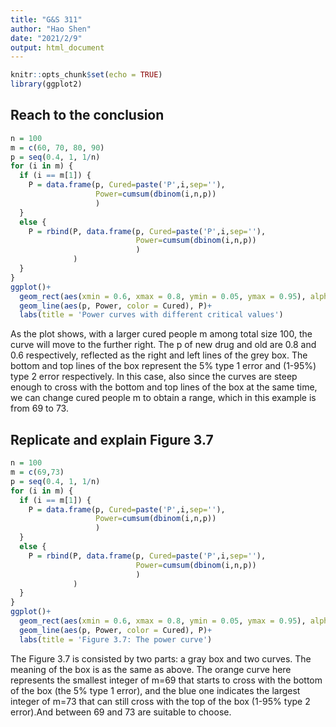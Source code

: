 ```yaml
---
title: "G&S 311"
author: "Hao Shen"
date: "2021/2/9"
output: html_document
---
```

```r
knitr::opts_chunk$set(echo = TRUE)
library(ggplot2)
```
## Reach to the conclusion

```r
n = 100
m = c(60, 70, 80, 90)
p = seq(0.4, 1, 1/n)
for (i in m) {
  if (i == m[1]) {
    P = data.frame(p, Cured=paste('P',i,sep=''),
                   Power=cumsum(dbinom(i,n,p))
                   )
  }
  else {
    P = rbind(P, data.frame(p, Cured=paste('P',i,sep=''),
                            Power=cumsum(dbinom(i,n,p))
                            )
              )
  }
}
ggplot()+
  geom_rect(aes(xmin = 0.6, xmax = 0.8, ymin = 0.05, ymax = 0.95), alpha = 0.5)+
  geom_line(aes(p, Power, color = Cured), P)+
  labs(title = 'Power curves with different critical values')
```

As the plot shows, with a larger cured people m among total size 100, the curve will move to the further right. The p of new drug and old are 0.8 and 0.6 respectively, reflected as the right and left lines of the grey box. The bottom and top lines of the box represent the 5% type 1 error and (1-95%) type 2 error respectively. In this case, also since the curves are steep enough to cross with the bottom and top lines of the box at the same time, we can change cured people m to obtain a range, which in this example is from 69 to 73.

## Replicate and explain Figure 3.7

```r
n = 100
m = c(69,73)
p = seq(0.4, 1, 1/n)
for (i in m) {
  if (i == m[1]) {
    P = data.frame(p, Cured=paste('P',i,sep=''),
                   Power=cumsum(dbinom(i,n,p))
                   )
  }
  else {
    P = rbind(P, data.frame(p, Cured=paste('P',i,sep=''),
                            Power=cumsum(dbinom(i,n,p))
                            )
              )
  }
}
ggplot()+
  geom_rect(aes(xmin = 0.6, xmax = 0.8, ymin = 0.05, ymax = 0.95), alpha = 0.5)+
  geom_line(aes(p, Power, color = Cured), P)+
  labs(title = 'Figure 3.7: The power curve')
```

The Figure 3.7 is consisted by two parts: a gray box and two curves. The meaning of the box is as the same as above. The orange curve here represents the smallest integer of m=69 that starts to cross with the bottom of the box (the 5% type 1 error), and the blue one indicates the largest integer of m=73 that can still cross with the top of the box (1-95% type 2 error).And between 69 and 73 are suitable to choose.
